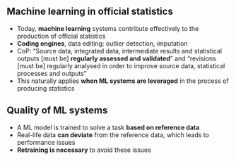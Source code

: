 ## Machine learning in official statistics

- Today, [**machine learning**]{.orange} systems contribute effectively to the production of official statistics
- [**Coding engines**]{.orange}, data editing: outlier detection, imputation
- CoP: "Source data, integrated data, intermediate results and statistical outputs [must be] [**regularly assessed and validated**]{.orange}" and "revisions [must be] regularly analysed in order to improve source data, statistical processes and outputs"
- This naturally applies [**when ML systems are leveraged**]{.orange} in the process of producing statistics

## Quality of ML systems

- A ML model is trained to solve a task [**based on reference data**]{.orange}
- Real-life data [**can deviate**]{.orange} from the reference data, which leads to performance issues
- [**Retraining is necessary**]{.orange} to avoid these issues
